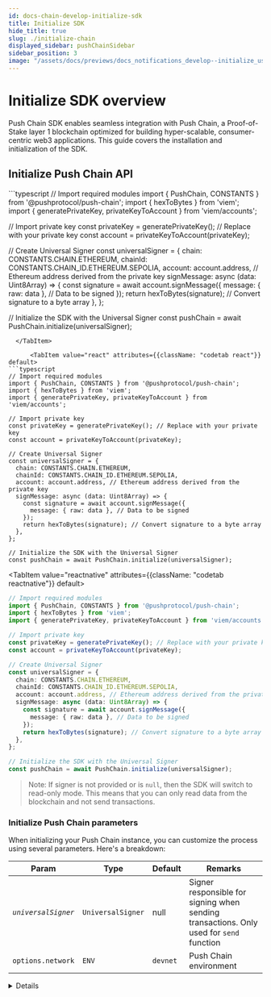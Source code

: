 ```yaml
---
id: docs-chain-develop-initialize-sdk
title: Initialize SDK
hide_title: true
slug: ./initialize-chain
displayed_sidebar: pushChainSidebar
sidebar_position: 3
image: "/assets/docs/previews/docs_notifications_develop--initialize_user.png"
---
```


# Initialize SDK overview

Push Chain SDK enables seamless integration with Push Chain, a Proof-of-Stake layer 1 blockchain optimized for building hyper-scalable, consumer-centric web3 applications. This guide covers the installation and initialization of the SDK.

<head>
  <title>{`Initialize SDK | Push Chain | Push Documentation`}</title>
</head>


## Initialize Push Chain API

<Tabs className="codetabs" groupId="code-examples">
  <TabItem value="js" attributes={{className: "codetab js"}} default>
```typescript
// Import required modules
import { PushChain, CONSTANTS } from '@pushprotocol/push-chain';
import { hexToBytes } from 'viem';
import { generatePrivateKey, privateKeyToAccount } from 'viem/accounts';

// Import private key
const privateKey = generatePrivateKey(); // Replace with your private key
const account = privateKeyToAccount(privateKey);

// Create Universal Signer
const universalSigner = {
  chain: CONSTANTS.CHAIN.ETHEREUM,
  chainId: CONSTANTS.CHAIN_ID.ETHEREUM.SEPOLIA,
  account: account.address, // Ethereum address derived from the private key
  signMessage: async (data: Uint8Array) => {
    const signature = await account.signMessage({
      message: { raw: data }, // Data to be signed
    });
    return hexToBytes(signature); // Convert signature to a byte array
  },
};

// Initialize the SDK with the Universal Signer
const pushChain = await PushChain.initialize(universalSigner);
```
  </TabItem>

      <TabItem value="react" attributes={{className: "codetab react"}} default>
```typescript
// Import required modules
import { PushChain, CONSTANTS } from '@pushprotocol/push-chain';
import { hexToBytes } from 'viem';
import { generatePrivateKey, privateKeyToAccount } from 'viem/accounts';

// Import private key
const privateKey = generatePrivateKey(); // Replace with your private key
const account = privateKeyToAccount(privateKey);

// Create Universal Signer
const universalSigner = {
  chain: CONSTANTS.CHAIN.ETHEREUM,
  chainId: CONSTANTS.CHAIN_ID.ETHEREUM.SEPOLIA,
  account: account.address, // Ethereum address derived from the private key
  signMessage: async (data: Uint8Array) => {
    const signature = await account.signMessage({
      message: { raw: data }, // Data to be signed
    });
    return hexToBytes(signature); // Convert signature to a byte array
  },
};

// Initialize the SDK with the Universal Signer
const pushChain = await PushChain.initialize(universalSigner);
```
  </TabItem>

  <TabItem value="reactnative" attributes={{className: "codetab reactnative"}} default>
```typescript
// Import required modules
import { PushChain, CONSTANTS } from '@pushprotocol/push-chain';
import { hexToBytes } from 'viem';
import { generatePrivateKey, privateKeyToAccount } from 'viem/accounts';

// Import private key
const privateKey = generatePrivateKey(); // Replace with your private key
const account = privateKeyToAccount(privateKey);

// Create Universal Signer
const universalSigner = {
  chain: CONSTANTS.CHAIN.ETHEREUM,
  chainId: CONSTANTS.CHAIN_ID.ETHEREUM.SEPOLIA,
  account: account.address, // Ethereum address derived from the private key
  signMessage: async (data: Uint8Array) => {
    const signature = await account.signMessage({
      message: { raw: data }, // Data to be signed
    });
    return hexToBytes(signature); // Convert signature to a byte array
  },
};

// Initialize the SDK with the Universal Signer
const pushChain = await PushChain.initialize(universalSigner);
```
  </TabItem>
</Tabs>

> Note: If signer is not provided or is `null`, then the SDK will switch to read-only mode. This means that you can only read data from the blockchain and not send transactions.

### Initialize Push Chain parameters

When initializing your Push Chain instance, you can customize the process using several parameters. Here's a breakdown:

| Param      | Type                     |  Default       | Remarks                                                                                                                                                                         |
| ---------- | ------------------------ |  ------------- | ------------------------------------------------------------------------------------------------------------------------------------------------------------------------------- |
| _`universalSigner`_ | `UniversalSigner`             |  null             | Signer responsible for signing when sending transactions. Only used for `send` function                                                                                         |
|  `options.network`   | `ENV`         | `devnet`     | Push Chain environment                                                                                                                                        |


<Details summary="Expected response">

```typescript
{
  block: Block {
    validator: Validator {
      activeValidatorURL: 'https://vv3.dev.push.org',
      env: 1,
      validatorContractClient: [Object],
      ReqModifier: [Function (anonymous)],
      call: [Function (anonymous)]
    },
    get: [Function (anonymous)]
  },
  tx: Tx {
    validator: Validator {
      activeValidatorURL: 'https://vv3.dev.push.org',
      env: 1,
      validatorContractClient: [Object],
      ReqModifier: [Function (anonymous)],
      call: [Function (anonymous)]
    },
    env: 1,
    signer: null,
    get: [Function (anonymous)],
    send: [Function (anonymous)],
    tokenCache: TokenCache {
      validator: [Validator],
      TOKEN_EXPIRE_SECONDS: 60,
      cachedToken: [Object],
      cachedTokenTs: 1736287769818
    }
  },
  wallet: Wallet {
    env: 1,
    walletWindow: null,
    connect: [Function (anonymous)],
    sign: [Function (anonymous)],
    appConnectionStatus: [Function (anonymous)],
    requestAppConnection: [Function (anonymous)],
    openWalletWindow: [Function (anonymous)],
    requestWalletAddress: [Function (anonymous)],
    walletUrl: 'https://wallet.push.org'
  }
}
```

| Param      | Type                     |  Remarks                                                                                                                                                                         |
| ---------- | ------------------------ |  ------------------------------------------------------------------------------------------------------------------------------------------------------------------------------- |
| `block` | `Block` | The Block class in the PushChain handles operations related to blockchain blocks. It provides methods to initialize a block instance and fetch blocks from the network. |
|  `tx`   | `Tx`  | The Transaction class in the PushChain is designed to manage transactions within the network. It provides functionality to send and transactions to the network. |
|  `wallet`   | `Wallet`  | The Wallet class manages wallet interactions, including connecting to a wallet, signing data, and checking the connection status. |

</Details>
